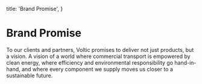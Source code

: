 
  title: 'Brand Promise',
}

# Brand Promise
To our clients and partners, Voltic promises to deliver not just products, but a vision. A vision of a world where commercial transport is empowered by clean energy, where efficiency and environmental responsibility go hand-in-hand, and where every component we supply moves us closer to a sustainable future.
